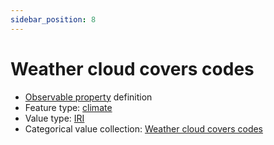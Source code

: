 ```yaml
---
sidebar_position: 8
---
```



# Weather cloud covers codes

- [Observable property](/viewers/dawe-vocabs?uri=https://linked.data.gov.au/def/test/dawe-cv/111a2971-f7c3-4d9d-b079-d9afa0bcc8b0) definition
- Feature type: [climate](http://linked.data.gov.au/def/tern-cv/6d40d71e-58cd-4f75-8304-40c01fe5f74c)
- Value type: [IRI](https://w3id.org/tern/ontologies/tern/IRI)
- Categorical value collection: [Weather cloud covers codes](/viewers/dawe-vocabs?uri=https://linked.data.gov.au/def/test/dawe-cv/111a2971-f7c3-4d9d-b079-d9afa0bcc8b0)

<Example protocolModule="vertebrate-active" observableProperty="https://linked.data.gov.au/def/test/dawe-cv/111a2971-f7c3-4d9d-b079-d9afa0bcc8b0" />
